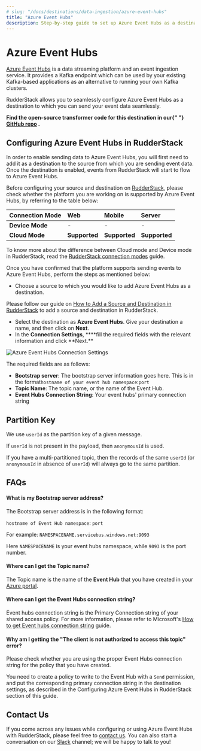 ```yaml
---
# slug: "/docs/destinations/data-ingestion/azure-event-hubs"
title: "Azure Event Hubs"
description: Step-by-step guide to set up Azure Event Hubs as a destination in RudderStack
---
```


# Azure Event Hubs

[Azure Event Hubs](https://docs.microsoft.com/en-us/azure/event-hubs/) is a data streaming platform and an event ingestion service. It provides a Kafka endpoint which can be used by your existing Kafka-based applications as an alternative to running your own Kafka clusters.

RudderStack allows you to seamlessly configure Azure Event Hubs as a destination to which you can send your event data seamlessly.

<div class="successBlock">
  <strong>
    Find the open-source transformer code for this destination in our{" "}
    <a href="https://github.com/rudderlabs/rudder-transformer/tree/master/v0/destinations/azure_event_hub">GitHub repo</a>
    .
  </strong>
</div>

## Configuring Azure Event Hubs in RudderStack

In order to enable sending data to Azure Event Hubs, you will first need to add it as a destination to the source from which you are sending event data. Once the destination is enabled, events from RudderStack will start to flow to Azure Event Hubs.

Before configuring your source and destination on [RudderStack](https://app.rudderstack.com/), please check whether the platform you are working on is supported by Azure Event Hubs, by referring to the table below:

| **Connection Mode** | **Web**       | **Mobile**    | **Server**    |
| :------------------ | :------------ | :------------ | :------------ |
| **Device Mode**     | -             | -             | -             |
| **Cloud Mode**      | **Supported** | **Supported** | **Supported** |

<div class="infoBlock">
To know more about the difference between Cloud mode and Device mode in RudderStack, read the <a href="../../get-started/rudderstack-connection-modes">RudderStack connection modes</a> guide.

</div>

Once you have confirmed that the platform supports sending events to Azure Event Hubs, perform the steps as mentioned below:

- Choose a source to which you would like to add Azure Event Hubs as a destination.

<div class="infoBlock">
Please follow our guide on <a href="../connections/adding-source-and-destination-rudderstack">How to Add a Source and Destination in RudderStack</a> to add a source and destination in RudderStack.

</div>

- Select the destination as **Azure Event Hubs**. Give your destination a name, and then click on **Next**.
- In the **Connection Settings**, \***\*fill the required fields with the relevant information and click **Next.\*\*

![Azure Event Hubs Connection Settings](../../.gitbook/assets/image%20%28100%29%20%281%29%20%281%29%20%281%29%20%281%29%20%281%29%20%281%29%20%281%29%20%281%29.png)

The required fields are as follows:

- **Bootstrap server**: The bootstrap server information goes here. This is in the format`hostname of your event hub namespace`:`port`
- **Topic Name**: The topic name, or the name of the Event Hub.
- **Event Hubs Connection String**: Your event hubs' primary connection string

## Partition Key

We use `userId` as the partition key of a given message.

<div class="infoBlock">

If `userId` is not present in the payload, then `anonymousId` is used.

</div>

If you have a multi-partitioned topic, then the records of the same `userId` \(or `anonymousId` in absence of `userId`\) will always go to the same partition.

## FAQs

#### **What is my Bootstrap server address?**

The Bootstrap server address is in the following format:

`hostname of Event Hub namespace`: `port`

For example: `NAMESPACENAME.servicebus.windows.net:9093`

Here `NAMESPACENAME` is your event hubs namespace, while `9093` is the port number.

#### **Where can I get the Topic name?**

The Topic name is the name of the **Event Hub** that you have created in your [Azure portal](https://portal.azure.com).

#### **Where can I get the Event Hubs connection string?**

Event hubs connection string is the Primary Connection string of your shared access policy. For more information, please refer to Microsoft's [How to get Event hubs connection string](https://docs.microsoft.com/en-us/azure/event-hubs/event-hubs-get-connection-string) guide.

#### **Why am I getting the "The client is not authorized to access this topic" error?**

Please check whether you are using the proper Event Hubs connection string for the policy that you have created.

You need to create a policy to write to the Event Hub with a `Send` permission, and put the corresponding primary connection string in the destination settings, as described in the Configuring Azure Event Hubs in RudderStack section of this guide.

## Contact Us

If you come across any issues while configuring or using Azure Event Hubs with RudderStack, please feel free to [contact us](mailto:%20docs@rudderstack.com). You can also start a conversation on our [Slack](https://rudderstack.com/join-rudderstack-slack-community) channel; we will be happy to talk to you!
